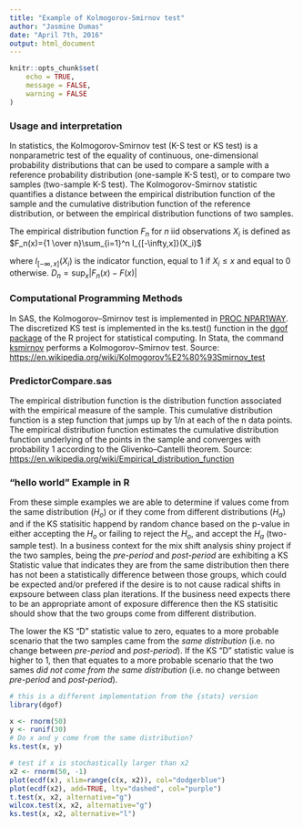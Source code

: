 ```yaml
---
title: "Example of Kolmogorov-Smirnov test"
author: "Jasmine Dumas"
date: "April 7th, 2016"
output: html_document
---
```


```r
knitr::opts_chunk$set(
	echo = TRUE,
	message = FALSE,
	warning = FALSE
)
```

### Usage and interpretation

In statistics, the Kolmogorov-Smirnov test (K-S test or KS test) is a nonparametric test of the equality of continuous, one-dimensional probability distributions that can be used to compare a sample with a reference probability distribution (one-sample K-S test), or to compare two samples (two-sample K-S test). The Kolmogorov-Smirnov statistic quantifies a distance between the empirical distribution function of the sample and the cumulative distribution function of the reference distribution, or between the empirical distribution functions of two samples. 

The empirical distribution function $F_n$ for *n* iid observations $X_i$ is defined as $F_n(x)={1 \over n}\sum_{i=1}^n I_{[-\infty,x]}(X_i)$

where $I_{[-\infty,x]}(X_i)$ is the indicator function, equal to 1 if $X_i \le x$ and equal to 0 otherwise. 
$D_n= \sup_x |F_n(x)-F(x)|$

### Computational Programming Methods

In SAS, the Kolmogorov–Smirnov test is implemented in [PROC NPAR1WAY](https://support.sas.com/documentation/cdl/en/statug/63033/HTML/default/viewer.htm#npar1way_toc.htm). The discretized KS test is implemented in the ks.test() function in the [dgof package](https://cran.r-project.org/web/packages/dgof/dgof.pdf) of the R project for statistical computing. In Stata, the command [ksmirnov](http://www.stata.com/manuals13/rksmirnov.pdf) performs a Kolmogorov–Smirnov test. Source: <https://en.wikipedia.org/wiki/Kolmogorov%E2%80%93Smirnov_test>

### PredictorCompare.sas

The empirical distribution function is the distribution function associated with the empirical measure of the sample. This cumulative distribution function is a step function that jumps up by 1/n at each of the n data points. The empirical distribution function estimates the cumulative distribution function underlying of the points in the sample and converges with probability 1 according to the Glivenko–Cantelli theorem. Source: <https://en.wikipedia.org/wiki/Empirical_distribution_function>

### "hello world" Example in R

From these simple examples we are able to determine if values come from the same distribution ($H_o$) or if they come from different distributions ($H_a$) and if the KS statisitic happend by random chance based on the p-value in either accepting the $H_o$ or failing to reject the $H_o$, and accept the $H_a$ (two-sample test). In a business context for the mix shift analysis shiny project if the two samples, being the *pre-period* and *post-period* are exhibiting a KS Statistic value that indicates they are from the same distribution then there has not been a statistically difference between those groups, which could be expected and/or prefered if the desire is to not cause radical shifts in expsoure between class plan iterations. If the business need expects there to be an appropriate amont of exposure difference then the KS statisitic should show that the two groups come from different distribution.

The lower the KS "D" statistic value to zero, equates to a more probable scenario that the two samples came from the *same distribution* (i.e. no change between *pre-period* and *post-period*). If the KS "D" statistic value is higher to 1, then that equates to a more probable scenario that the two sames *did not come from the same distribution* (i.e. no change between *pre-period* and *post-period*).
```r
# this is a different implementation from the {stats} version
library(dgof) 

x <- rnorm(50)
y <- runif(30)
# Do x and y come from the same distribution?
ks.test(x, y)

# test if x is stochastically larger than x2
x2 <- rnorm(50, -1)
plot(ecdf(x), xlim=range(c(x, x2)), col="dodgerblue")
plot(ecdf(x2), add=TRUE, lty="dashed", col="purple")
t.test(x, x2, alternative="g")
wilcox.test(x, x2, alternative="g")
ks.test(x, x2, alternative="l")

```



